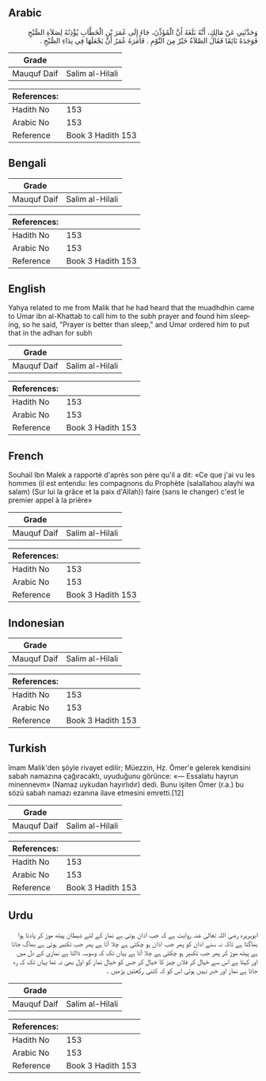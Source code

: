 ## Arabic


<div dir="rtl" lang="ar" style={{fontSize:'larger',backgroundColor:'#f8f9fa',padding:20}}>
وَحَدَّثَنِي عَنْ مَالِكٍ، أَنَّهُ بَلَغَهُ أَنَّ الْمُؤَذِّنَ، جَاءَ إِلَى عُمَرَ بْنِ الْخَطَّابِ يُؤْذِنُهُ لِصَلاَةِ الصُّبْحِ فَوَجَدَهُ نَائِمًا فَقَالَ الصَّلاَةُ خَيْرٌ مِنَ النَّوْمِ ‏.‏ فَأَمَرَهُ عُمَرُ أَنْ يَجْعَلَهَا فِي نِدَاءِ الصُّبْحِ ‏.‏
</div>
<div style={{backgroundColor:'#f8f9fa',padding:20, marginBottom: 10}}><table> <thead> <tr> <th>Grade</th> <th></th> </tr> </thead> <tbody> <tr><td>Mauquf Daif</td><td>Salim al-Hilali</td></tr></tbody></table><table> <thead> <tr> <th>References:</th> <th></th> </tr> </thead> <tbody><tr><td>Hadith No</td><td>153</td></tr><tr><td>Arabic No</td><td>153</td></tr><tr><td>Reference</td><td>Book 3 Hadith 153</td></tr></tbody></table></div>

## Bengali


<div dir="ltr" lang="bn" style={{fontSize:'larger',backgroundColor:'#f8f9fa',padding:20}}>

</div>
<div style={{backgroundColor:'#f8f9fa',padding:20, marginBottom: 10}}><table> <thead> <tr> <th>Grade</th> <th></th> </tr> </thead> <tbody> <tr><td>Mauquf Daif</td><td>Salim al-Hilali</td></tr></tbody></table><table> <thead> <tr> <th>References:</th> <th></th> </tr> </thead> <tbody><tr><td>Hadith No</td><td>153</td></tr><tr><td>Arabic No</td><td>153</td></tr><tr><td>Reference</td><td>Book 3 Hadith 153</td></tr></tbody></table></div>

## English


<div dir="ltr" lang="en" style={{fontSize:'larger',backgroundColor:'#f8f9fa',padding:20}}>
Yahya related to me from Malik that he had heard that the muadhdhin came to Umar ibn al-Khattab to call him to the subh prayer and found him sleeping, so he said, "Prayer is better than sleep," and Umar ordered him to put that in the adhan for subh
</div>
<div style={{backgroundColor:'#f8f9fa',padding:20, marginBottom: 10}}><table> <thead> <tr> <th>Grade</th> <th></th> </tr> </thead> <tbody> <tr><td>Mauquf Daif</td><td>Salim al-Hilali</td></tr></tbody></table><table> <thead> <tr> <th>References:</th> <th></th> </tr> </thead> <tbody><tr><td>Hadith No</td><td>153</td></tr><tr><td>Arabic No</td><td>153</td></tr><tr><td>Reference</td><td>Book 3 Hadith 153</td></tr></tbody></table></div>

## French


<div dir="ltr" lang="fr" style={{fontSize:'larger',backgroundColor:'#f8f9fa',padding:20}}>
Souhail Ibn Malek a rapporté d'après son père qu'il a dit: «Ce que j'ai vu les hommes (il est entendu: les compagnons du Prophète (salallahou alayhi wa salam) (Sur lui la grâce et la paix d'Allah)) faire (sans le changer) c'est le premier appel à la prière»
</div>
<div style={{backgroundColor:'#f8f9fa',padding:20, marginBottom: 10}}><table> <thead> <tr> <th>Grade</th> <th></th> </tr> </thead> <tbody> <tr><td>Mauquf Daif</td><td>Salim al-Hilali</td></tr></tbody></table><table> <thead> <tr> <th>References:</th> <th></th> </tr> </thead> <tbody><tr><td>Hadith No</td><td>153</td></tr><tr><td>Arabic No</td><td>153</td></tr><tr><td>Reference</td><td>Book 3 Hadith 153</td></tr></tbody></table></div>

## Indonesian


<div dir="ltr" lang="id" style={{fontSize:'larger',backgroundColor:'#f8f9fa',padding:20}}>

</div>
<div style={{backgroundColor:'#f8f9fa',padding:20, marginBottom: 10}}><table> <thead> <tr> <th>Grade</th> <th></th> </tr> </thead> <tbody> <tr><td>Mauquf Daif</td><td>Salim al-Hilali</td></tr></tbody></table><table> <thead> <tr> <th>References:</th> <th></th> </tr> </thead> <tbody><tr><td>Hadith No</td><td>153</td></tr><tr><td>Arabic No</td><td>153</td></tr><tr><td>Reference</td><td>Book 3 Hadith 153</td></tr></tbody></table></div>

## Turkish


<div dir="ltr" lang="tr" style={{fontSize:'larger',backgroundColor:'#f8f9fa',padding:20}}>
îmam Malik'den şöyle rivayet edilir; Müezzin, Hz. Ömer'e gelerek kendisini sabah namazına çağıracaktı, uyuduğunu görünce: «— Essalatu hayrun minennevm» (Namaz uykudan hayırlıdır) dedi. Bunu işiten Ömer (r.a.) bu sözü sabah namazı ezanına ilave etmesini emretti.[12]
</div>
<div style={{backgroundColor:'#f8f9fa',padding:20, marginBottom: 10}}><table> <thead> <tr> <th>Grade</th> <th></th> </tr> </thead> <tbody> <tr><td>Mauquf Daif</td><td>Salim al-Hilali</td></tr></tbody></table><table> <thead> <tr> <th>References:</th> <th></th> </tr> </thead> <tbody><tr><td>Hadith No</td><td>153</td></tr><tr><td>Arabic No</td><td>153</td></tr><tr><td>Reference</td><td>Book 3 Hadith 153</td></tr></tbody></table></div>

## Urdu


<div dir="rtl" lang="ur" style={{fontSize:'larger',backgroundColor:'#f8f9fa',padding:20}}>
ابوہریرہ رضی اللہ تعالیٰ عنہ روایت ہے کہ جب اذان ہوتی ہے نماز کے لئے شیطان پیٹھ موڑ کر پادتا ہوا بھاگتا ہے تاکہ نہ سنے اذان کو پھر جب اذان ہو چکتی ہے چلا آتا ہے پھر جب تکبیر ہوتی ہے بھاگ جاتا ہے پیٹھ موڑ کر پھر جب تکبیر ہو چکتی ہے چلا آتا ہے یہاں تک کہ وسوسہ ڈالتا ہے نمازی کے دل میں اور کہتا ہے اس سے خیال کر فلاں چیز کا خیال کر جس کو خیال نماز کو اول بھی نہ تھا یہاں تک کہ رہ جاتا ہے نماز اور خبر نہیں ہوتی اس کو کہ کتنی رکعتیں پڑھیں ۔
</div>
<div style={{backgroundColor:'#f8f9fa',padding:20, marginBottom: 10}}><table> <thead> <tr> <th>Grade</th> <th></th> </tr> </thead> <tbody> <tr><td>Mauquf Daif</td><td>Salim al-Hilali</td></tr></tbody></table><table> <thead> <tr> <th>References:</th> <th></th> </tr> </thead> <tbody><tr><td>Hadith No</td><td>153</td></tr><tr><td>Arabic No</td><td>153</td></tr><tr><td>Reference</td><td>Book 3 Hadith 153</td></tr></tbody></table></div>